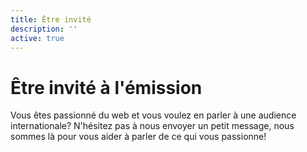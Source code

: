 ```yaml
---
title: Être invité
description: ''
active: true
---
```


<div className="markdown">

# Être invité à l'émission

Vous êtes passionné du web et vous voulez en parler à une audience internationale? N'hésitez pas à nous envoyer un petit message, nous sommes là pour vous aider à parler de ce qui vous passionne!

</div>
